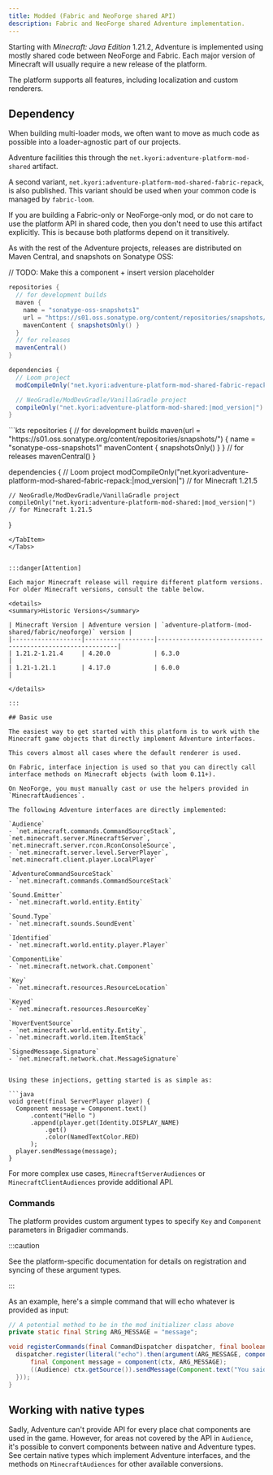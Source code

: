 ```yaml
---
title: Modded (Fabric and NeoForge shared API)
description: Fabric and NeoForge shared Adventure implementation.
---
```



Starting with *Minecraft: Java Edition* 1.21.2, Adventure is implemented using mostly shared code between NeoForge and Fabric.
Each major version of Minecraft will usually require a new release of the platform.

The platform supports all features, including localization and custom renderers.

## Dependency

When building multi-loader mods, we often want to move as much code as possible into a loader-agnostic part of our projects.

Adventure facilities this through the `net.kyori:adventure-platform-mod-shared` artifact.

A second variant, `net.kyori:adventure-platform-mod-shared-fabric-repack`, is also published. This variant should be used
when your common code is managed by `fabric-loom`.

If you are building a Fabric-only or NeoForge-only mod, or do not care to use the platform API in shared code,
then you don't need to use this artifact explicitly. This is because both platforms depend on it transitively.

As with the rest of the Adventure projects, releases are distributed on Maven Central, and snapshots on Sonatype OSS:

// TODO: Make this a component + insert version placeholder
<Tabs syncKey="build-system">
  <TabItem label="Gradle (Groovy)">
  ```groovy
  repositories {
    // for development builds
    maven {
      name = "sonatype-oss-snapshots1"
      url = "https://s01.oss.sonatype.org/content/repositories/snapshots/"
      mavenContent { snapshotsOnly() }
    }
    // for releases
    mavenCentral()
  }

  dependencies {
    // Loom project
    modCompileOnly("net.kyori:adventure-platform-mod-shared-fabric-repack:|mod_version|") // for Minecraft 1.21.5

    // NeoGradle/ModDevGradle/VanillaGradle project
    compileOnly("net.kyori:adventure-platform-mod-shared:|mod_version|") // for Minecraft 1.21.5
  }
  ```
  </TabItem>
  <TabItem label="Gradle (Kotlin)">
  ```kts
  repositories {
    // for development builds
    maven(url = "https://s01.oss.sonatype.org/content/repositories/snapshots/") {
      name = "sonatype-oss-snapshots1"
      mavenContent { snapshotsOnly() }
    }
    // for releases
    mavenCentral()
  }

  dependencies {
    // Loom project
    modCompileOnly("net.kyori:adventure-platform-mod-shared-fabric-repack:|mod_version|") // for Minecraft 1.21.5

    // NeoGradle/ModDevGradle/VanillaGradle project
    compileOnly("net.kyori:adventure-platform-mod-shared:|mod_version|") // for Minecraft 1.21.5
  }
  ```
  </TabItem>
</Tabs>


:::danger[Attention]

Each major Minecraft release will require different platform versions. For older Minecraft versions, consult the table below.

<details>
  <summary>Historic Versions</summary>

  | Minecraft Version | Adventure version | `adventure-platform-(mod-shared/fabric/neoforge)` version |
  |-------------------|-------------------|-----------------------------------------------------------|
  | 1.21.2-1.21.4     | 4.20.0            | 6.3.0                                                     |
  | 1.21-1.21.1       | 4.17.0            | 6.0.0                                                     |

</details>

:::

## Basic use

The easiest way to get started with this platform is to work with the Minecraft game objects that directly implement Adventure interfaces.

This covers almost all cases where the default renderer is used.

On Fabric, interface injection is used so that you can directly call interface methods on Minecraft objects (with loom 0.11+).

On NeoForge, you must manually cast or use the helpers provided in `MinecraftAudiences`.

The following Adventure interfaces are directly implemented:

`Audience`
  - `net.minecraft.commands.CommandSourceStack`, `net.minecraft.server.MinecraftServer`, `net.minecraft.server.rcon.RconConsoleSource`,
  - `net.minecraft.server.level.ServerPlayer`, `net.minecraft.client.player.LocalPlayer`

`AdventureCommandSourceStack`
  - `net.minecraft.commands.CommandSourceStack`

`Sound.Emitter`
  - `net.minecraft.world.entity.Entity`

`Sound.Type`
  - `net.minecraft.sounds.SoundEvent`

`Identified`
  - `net.minecraft.world.entity.player.Player`

`ComponentLike`
  - `net.minecraft.network.chat.Component`

`Key`
  - `net.minecraft.resources.ResourceLocation`

`Keyed`
  - `net.minecraft.resources.ResourceKey`

`HoverEventSource`
  - `net.minecraft.world.entity.Entity`,
  - `net.minecraft.world.item.ItemStack`

`SignedMessage.Signature`
  - `net.minecraft.network.chat.MessageSignature`


Using these injections, getting started is as simple as:

```java
void greet(final ServerPlayer player) {
    Component message = Component.text()
        .content("Hello ")
        .append(player.get(Identity.DISPLAY_NAME)
            .get()
            .color(NamedTextColor.RED)
        );
    player.sendMessage(message);
}
```

For more complex use cases, `MinecraftServerAudiences` or `MinecraftClientAudiences` provide additional API.

### Commands

The platform provides custom argument types to specify `Key` and `Component` parameters in Brigadier commands.

:::caution

See the platform-specific documentation for details on registration and syncing of these argument types.

:::

As an example, here's a simple command that will echo whatever is provided as input:

```java
// A potential method to be in the mod initializer class above
private static final String ARG_MESSAGE = "message";

void registerCommands(final CommandDispatcher dispatcher, final boolean isDedicated) {
  dispatcher.register(literal("echo").then(argument(ARG_MESSAGE, component()).executes(ctx -> {
      final Component message = component(ctx, ARG_MESSAGE);
      ((Audience) ctx.getSource()).sendMessage(Component.text("You said: ").append(message));
  }));
}
```

## Working with native types

Sadly, Adventure can't provide API for every place chat components are used in the game. However, for areas not covered by the API in `Audience`,
it's possible to convert components between native and Adventure types. See certain native types which implement
Adventure interfaces, and the methods on `MinecraftAudiences` for other available conversions.
